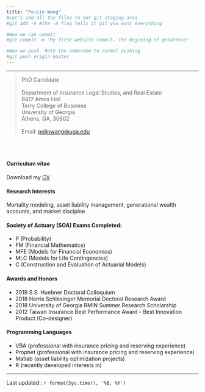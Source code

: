 ```yaml
---
title: "Po-Lin Wang"
#Let's add all the files to our git staging area
#git add -A #the -A flag tells it git you want everything

#Now we can commit
#git commit -m "My first website commit. The begining of greatness"

#Now we push. Note the addendum to normal pushing
#git push origin master
---
```

****************
>
| PhD Candidate
|
| Department of Insurance Legal Studies, and Real Estate
| B417 Amos Hall 
| Terry College of Business
| University of Georgia
| Athens, GA, 30602
|
| Email: [polinwang@uga.edu](mailto:polinwang@uga.edu)

\
\


#### Curriculum vitae

Download my [CV](https://drive.google.com/open?id=1LQuxxk-6ayb-D3PxP-OuvYA8V4uv42Ld)

#### Research Interests

Mortality modeling, asset liability management, generational wealth accounts, and market discipine


#### Society of Actuary (SOA) Exams Completed:

- P (Probability)
- FM (Financial Mathematics)
- MFE (Models for Financial Economics)
- MLC (Models for Life Contingencies)
- C (Construction and Evaluation of Actuarial Models)

#### Awards and Honors

- 2019 S.S. Huebner Doctoral Colloquium
- 2018 Harris Schlesinger Memorial Doctoral Research Award
- 2018 University of Georgia RMIN Summer Research Scholarship
- 2012 Taiwan Insurance Best Performance Award - Best Innovation Product (Co-designer)

#### Programming Languages

- VBA (professional with insurance pricing and reserving experience)
- Prophet (professional with insurance pricing and reserving experience)
- Matlab (asset liability optimization projects)
- R (recently developed interests in)

************

Last updated : `r format(Sys.time(), '%B, %Y')`